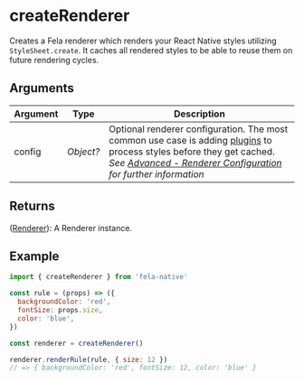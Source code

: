 

# createRenderer

Creates a Fela renderer which renders your React Native styles utilizing `StyleSheet.create`. It caches all rendered styles to be able to reuse them on future rendering cycles.

## Arguments

| Argument | Type      | Description                                                                                                                                                                                                                                                        |
| -------- | --------- | ------------------------------------------------------------------------------------------------------------------------------------------------------------------------------------------------------------------------------------------------------------------ |
| config   | _Object?_ | Optional renderer configuration. The most common use case is adding [plugins](../../advanced/Plugins.md) to process styles before they get cached.<br />_See [Advanced - Renderer Configuration](../../advanced/RendererConfiguration.md) for further information_ |

## Returns

([Renderer](Renderer.md)): A Renderer instance.

## Example

```javascript
import { createRenderer } from 'fela-native'

const rule = (props) => ({
  backgroundColor: 'red',
  fontSize: props.size,
  color: 'blue',
})

const renderer = createRenderer()

renderer.renderRule(rule, { size: 12 })
// => { backgroundColor: 'red', fontSize: 12, color: 'blue' }
```

